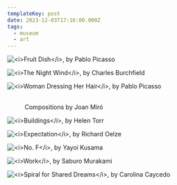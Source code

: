 ```yaml
---
templateKey: post
date: 2023-12-03T17:16:00.000Z
tags:
  - museum
  - art
---
```

![](../../assets/art/20231203-fruit-dish.jpg "<i>Fruit Dish</i>, by Pablo Picasso")

![](../../assets/art/20231203-the-night-wind.jpg "<i>The Night Wind</i>, by Charles Burchfield")

![](../../assets/art/20231203-woman-dressing-her-hair.jpg "<i>Woman Dressing Her Hair</i>, by Pablo Picasso")

<figure>
  <div className="grid md:grid-cols-2 gap-4">
    <img src="../../assets/art/20231203-miro-1.jpg" alt="" />
    <img src="../../assets/art/20231203-miro-2.jpg" alt="" />
  </div>
  <figcaption>Compositions by Joan Miró</figcaption>
</figure>

![](../../assets/art/20231203-buildings.jpg "<i>Buildings</i>, by Helen Torr")

![](../../assets/art/20231203-expectation.jpg "<i>Expectation</i>, by Richard Oelze")

![](../../assets/art/20231203-no-f.jpg "<i>No. F</i>, by Yayoi Kusama")

![](../../assets/art/20231203-work.jpg "<i>Work</i>, by Saburo Murakami")

![](../../assets/art/20231203-IMG_8319.jpg "<i>Spiral for Shared Dreams</i>, by Carolina Caycedo")